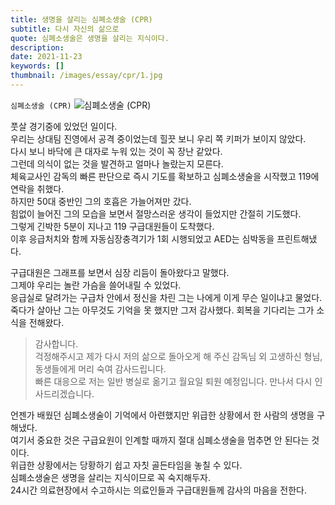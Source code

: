 ```yaml
---
title: 생명을 살리는 심폐소생술 (CPR)
subtitle: 다시 자신의 삶으로
quote: 심폐소생술은 생명을 살리는 지식이다.
description: 
date: 2021-11-23
keywords: []
thumbnail: /images/essay/cpr/1.jpg
---
```


`심폐소생술 (CPR)`
![심폐소생술 (CPR)](/images/essay/cpr/1.jpg)

풋살 경기중에 있었던 일이다.    
우리는 상대팀 진영에서 공격 중이었는데 힐끗 보니 우리 쪽 키퍼가 보이지 않았다.    
다시 보니 바닥에 큰 대자로 누워 있는 것이 꼭 장난 같았다.    
그런데 의식이 없는 것을 발견하고 얼마나 놀랐는지 모른다.    
체육교사인 감독의 빠른 판단으로 즉시 기도를 확보하고 심폐소생술을 시작했고 119에 연락을 취했다.    
하지만 50대 중반인 그의 호흡은 가늘어져만 갔다.    
힘없이 늘어진 그의 모습을 보면서 절망스러운 생각이 들었지만 간절히 기도했다.    
그렇게 긴박한 5분이 지나고 119 구급대원들이 도착했다.    
이후 응급처치와 함께 자동심장충격기가 1회 시행되었고 AED는 심박동을 프린트해냈다.        
 
구급대원은 그래프를 보면서 심장 리듬이 돌아왔다고 말했다.    
그제야 우리는 놀란 가슴을 쓸어내릴 수 있었다.    
응급실로 달려가는 구급차 안에서 정신을 차린 그는 나에게 이게 무슨 일이냐고 물었다.    
죽다가 살아난 그는 아무것도 기억을 못 했지만 그저 감사했다.    회복을 기다리는 그가 소식을 전해왔다.    
 
> 감사합니다.    
> 걱정해주시고 제가 다시 저의 삶으로 돌아오게 해 주신 감독님 외 고생하신 형님, 동생들에게 머리 숙여 감사드립니다.    
> 빠른 대응으로 저는 일반 병실로 옮기고 월요일 퇴원 예정입니다.    만나서 다시 인사드리겠습니다.
 
언젠가 배웠던 심폐소생술이 기억에서 아련했지만 위급한 상황에서 한 사람의 생명을 구해냈다.    
여기서 중요한 것은 구급요원이 인계할 때까지 절대 심폐소생술을 멈추면 안 된다는 것이다.    
위급한 상황에서는 당황하기 쉽고 자칫 골든타임을 놓칠 수 있다.    
심폐소생술은 생명을 살리는 지식이므로 꼭 숙지해두자.    
24시간 의료현장에서 수고하시는 의료인들과 구급대원들께 감사의 마음을 전한다.